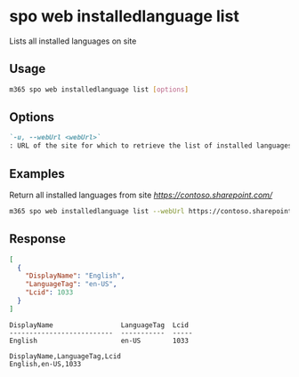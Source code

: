 
# spo web installedlanguage list

Lists all installed languages on site

## Usage

```sh
m365 spo web installedlanguage list [options]
```

## Options

```md defintion-list
`-u, --webUrl <webUrl>`
: URL of the site for which to retrieve the list of installed languages
```

<Global />

## Examples

Return all installed languages from site _https://contoso.sharepoint.com/_

```sh
m365 spo web installedlanguage list --webUrl https://contoso.sharepoint.com
```

## Response

<Tabs>
  <TabItem value="json" label="JSON">

  ```json
  [ 
    {
      "DisplayName": "English",
      "LanguageTag": "en-US",
      "Lcid": 1033
    }
  ]
  ```

  </TabItem>
  <TabItem value="text" label="Text">

  ```text
  DisplayName                 LanguageTag  Lcid
  --------------------------  -----------  -----
  English                     en-US        1033
  ```

  </TabItem>
  <TabItem value="csv" label="CSV">

  ```csv
  DisplayName,LanguageTag,Lcid
  English,en-US,1033
  ```

  </TabItem>
</Tabs>

